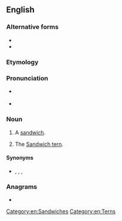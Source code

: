 ==English==

===Alternative forms===
* {{l|en|sarny}}
* {{l|en|sarney}}

===Etymology===
{{rfe|en}}

===Pronunciation===
* {{a|British}} {{IPA|/ˈsɑːni/|lang=en}}
* {{rhymes|ɑː(r)ni|lang=en}}

===Noun===
{{en-noun}}

# {{lb|en|British|informal}} A [[sandwich]].
# {{lb|en|UK|birdwatching}} The [[Sandwich tern]].

====Synonyms====
* {{sense|sandwich}} {{l|en|sanger}} {{qualifier|AU|informal}}, {{l|en|sango}} {{qualifier|AU|informal}}, {{l|en|sarmie}} {{qualifier|RSA|informal}}, {{l|en|sambo}} {{qualifier|Ireland|informal}}

===Anagrams===
* {{anagrams|en|Neiras|Nerias|Raines|Resian|arisen|arsine|erasin}}

[[Category:en:Sandwiches]]
[[Category:en:Terns]]